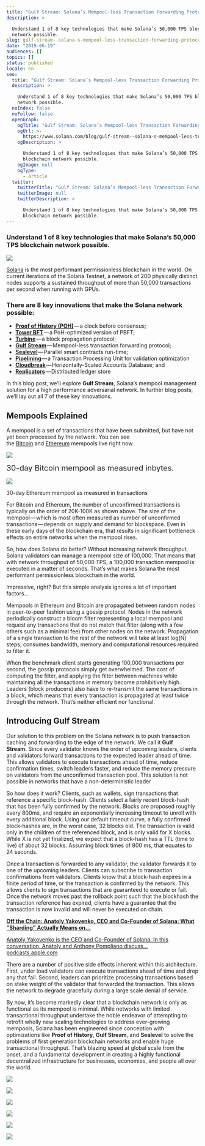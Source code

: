 ```yaml
---
title: "Gulf Stream: Solana’s Mempool-less Transaction Forwarding Protocol"
description: >

  Understand 1 of 8 key technologies that make Solana’s 50,000 TPS blockchain
  network possible.
slug: gulf-stream--solana-s-mempool-less-transaction-forwarding-protocol
date: "2019-06-19"
audiences: []
topics: []
status: published
locale: en
seo:
  title: "Gulf Stream: Solana’s Mempool-less Transaction Forwarding Protocol"
  description: >

    Understand 1 of 8 key technologies that make Solana’s 50,000 TPS blockchain
    network possible.
  noIndex: false
  noFollow: false
  openGraph:
    ogTitle: "Gulf Stream: Solana’s Mempool-less Transaction Forwarding Protocol"
    ogUrl: >-
      https://www.solana.com/blog/gulf-stream--solana-s-mempool-less-transaction-forwarding-protocol
    ogDescription: >

      Understand 1 of 8 key technologies that make Solana’s 50,000 TPS
      blockchain network possible.
    ogImage: null
    ogType:
      - article
  twitter:
    twitterTitle: "Gulf Stream: Solana’s Mempool-less Transaction Forwarding Protocol"
    twitterImage: null
    twitterDescription: >

      Understand 1 of 8 key technologies that make Solana’s 50,000 TPS
      blockchain network possible.
---
```


### **Understand 1 of 8 key technologies that make Solana’s 50,000 TPS blockchain network possible.**

![](/gulf-stream--solana-s-mempool-less-transaction-forwarding-protocol/image-1.jpg)

[Solana](http://solana.com/?ref=solana.ghost.io) is the most performant permissionless blockchain in the world. On current iterations of the Solana Testnet, a network of 200 physically distinct nodes supports a sustained throughput of more than 50,000 transactions per second when running with GPUs.

### **There are 8 key innovations that make the Solana network possible:**

- [**Proof of History (POH)**](https://solana.ghost.io/solana-labs/proof-of-history-a-clock-for-blockchain-cf47a61a9274) — a clock before consensus;
- [**Tower BFT**](https://medium.com/solana-labs/tower-bft-solanas-high-performance-implementation-of-pbft-464725911e79?ref=solana.ghost.io) — a PoH-optimized version of PBFT;
- [**Turbine**](https://solana.ghost.io/solana-labs/turbine-solanas-block-propagation-protocol-solves-the-scalability-trilemma-2ddba46a51db) — a block propagation protocol;
- [**Gulf Stream**](https://solana.ghost.io/solana-labs/gulf-stream-solanas-mempool-less-transaction-forwarding-protocol-d342e72186ad) — Mempool-less transaction forwarding protocol;
- [**Sealevel**](https://solana.ghost.io/solana-labs/sealevel-parallel-processing-thousands-of-smart-contracts-d814b378192) — Parallel smart contracts run-time;
- [**Pipelining**](https://solana.com/pipelining-in-solana-the-transaction-processing-unit/?ref=solana.ghost.io) — a Transaction Processing Unit for validation optimization
- [**Cloudbreak**](https://medium.com/solana-labs/cloudbreak-solanas-horizontally-scaled-state-architecture-9a86679dcbb1?ref=solana.ghost.io) — Horizontally-Scaled Accounts Database; and
- [**Replicators**](https://medium.com/solana-labs/replicators-solanas-solution-to-petabytes-of-blockchain-data-storage-ef79db053fa1?ref=solana.ghost.io) — Distributed ledger store

In this blog post, we’ll explore **Gulf Stream**, Solana’s mempool management solution for a high performance adversarial network. In further blog posts, we’ll lay out all 7 of these key innovations.

## **Mempools Explained**

A mempool is a set of transactions that have been submitted, but have not yet been processed by the network. You can see the [Bitcoin](https://www.blockchain.com/charts/mempool-size?ref=solana.ghost.io) and [Ethereum](https://etherscan.io/chart/pendingtx?ref=solana.ghost.io) mempools live right now.

![](/gulf-stream--solana-s-mempool-less-transaction-forwarding-protocol/image-2.jpg)

<p>
  <span style="font-size: 20px;">
    30-day Bitcoin mempool as measured inbytes.
  </span>
</p>

![](/gulf-stream--solana-s-mempool-less-transaction-forwarding-protocol/image-3.jpg)

30-day Ethereum mempool as measured in transactions

For Bitcoin and Ethereum, the number of unconfirmed transactions is typically on the order of 20K-100K as shown above. The size of the mempool — which is most often measured as number of unconfirmed transactions — depends on supply and demand for blockspace. Even in these early days of the blockchain era, that results in significant bottleneck effects on entire networks when the mempool rises.

So, how does Solana do better? Without increasing network throughput, Solana validators can manage a mempool size of 100,000. That means that with network throughput of 50,000 TPS, a 100,000 transaction mempool is executed in a matter of seconds. That’s what makes Solana the most performant permissionless blockchain in the world.

Impressive, right? But this simple analysis ignores a lot of important factors…

Mempools in Ethereum and Bitcoin are propagated between random nodes in peer-to-peer fashion using a gossip protocol. Nodes in the network periodically construct a bloom filter representing a local mempool and request any transactions that do not match that filter (along with a few others such as a minimal fee) from other nodes on the network. Propagation of a single transaction to the rest of the network will take at least log(N) steps, consumes bandwidth, memory and computational resources required to filter it.

When the benchmark client starts generating 100,000 transactions per second, the gossip protocols simply get overwhelmed. The cost of computing the filter, and applying the filter between machines while maintaining all the transactions in memory become prohibitively high. Leaders (block producers) also have to re-transmit the same transactions in a block, which means that every transaction is propagated at least twice through the network. That’s neither efficient nor functional.

## **Introducing Gulf Stream**

Our solution to this problem on the Solana network is to push transaction caching and forwarding to the edge of the network. We call it **Gulf Stream.** Since every validator knows the order of upcoming leaders, clients and validators forward transactions to the expected leader ahead of time. This allows validators to execute transactions ahead of time, reduce confirmation times, switch leaders faster, and reduce the memory pressure on validators from the unconfirmed transaction pool. This solution is not possible in networks that have a non-deterministic leader

So how does it work? Clients, such as wallets, sign transactions that reference a specific block-hash. Clients select a fairly recent block-hash that has been fully confirmed by the network. Blocks are proposed roughly every 800ms, and require an exponentially increasing timeout to unroll with every additional block. Using our default timeout curve, a fully confirmed block-hashes are, in the worst case, 32 blocks old. The transaction is valid only in the children of the referenced block, and is only valid for X blocks. While X is not yet finalized, we expect that a block-hash has a TTL (time to live) of about 32 blocks. Assuming block times of 800 ms, that equates to 24 seconds.

Once a transaction is forwarded to any validator, the validator forwards it to one of the upcoming leaders. Clients can subscribe to transaction confirmations from validators. Clients know that a block-hash expires in a finite period of time, or the transaction is confirmed by the network. This allows clients to sign transactions that are guaranteed to execute or fail. Once the network moves past the rollback point such that the blockhash the transaction reference has expired, clients have a guarantee that the transaction is now invalid and will never be executed on chain.

[**‎Off the Chain: Anatoly Yakovenko, CEO and Co-Founder of Solana: What "Sharding" Actually Means on…**](https://podcasts.apple.com/us/podcast/anatoly-yakovenko-ceo-co-founder-solana-what-sharding/id1434060078?i=1000439218245&ref=solana.ghost.io)

[‎Anatoly Yakovenko is the CEO and Co-Founder of Solana. In this conversation, Anatoly and Anthony Pompliano discuss…podcasts.apple.com](https://podcasts.apple.com/us/podcast/anatoly-yakovenko-ceo-co-founder-solana-what-sharding/id1434060078?i=1000439218245&ref=solana.ghost.io)

There are a number of positive side effects inherent within this architecture. First, under load validators can execute transactions ahead of time and drop any that fail. Second, leaders can prioritize processing transactions based on stake weight of the validator that forwarded the transaction. This allows the network to degrade gracefully during a large scale denial of service.

By now, it’s become markedly clear that a blockchain network is only as functional as its mempool is minimal. While networks with limited transactional throughput undertake the noble endeavor of attempting to retrofit wholly new scaling technologies to address ever-growing mempools, Solana has been engineered since conception with optimizations like **Proof of History**, **Gulf Stream**, and **Sealevel** to solve the problems of first generation blockchain networks and enable huge transactional throughput. That’s blazing speed at global scale from the onset, and a fundamental development in creating a highly functional decentralized infrastructure for businesses, economies, and people all over the world.

![](/gulf-stream--solana-s-mempool-less-transaction-forwarding-protocol/image-4.jpg)

![](/gulf-stream--solana-s-mempool-less-transaction-forwarding-protocol/image-5.jpg)

![](/gulf-stream--solana-s-mempool-less-transaction-forwarding-protocol/image-6.jpg)

![](/gulf-stream--solana-s-mempool-less-transaction-forwarding-protocol/image-7.jpg)

![](/gulf-stream--solana-s-mempool-less-transaction-forwarding-protocol/image-8.jpg)

![](/gulf-stream--solana-s-mempool-less-transaction-forwarding-protocol/image-9.jpg)
